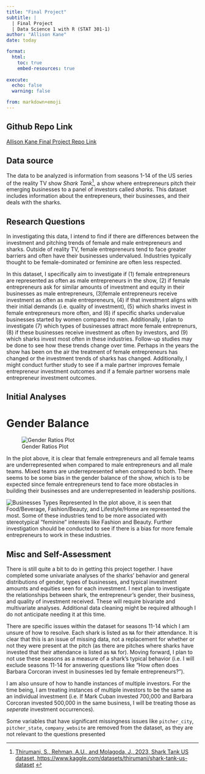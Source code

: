 ```yaml
---
title: "Final Project"
subtitle: |
  | Final Project 
  | Data Science 1 with R (STAT 301-1)
author: "Allison Kane"
date: today

format:
  html:
    toc: true
    embed-resources: true
    
execute:
  echo: false
  warning: false

from: markdown+emoji 
---
```


::: {.callout-tip icon=false}

## Github Repo Link

[Allison Kane Final Project Repo Link](https://github.com/stat301-1-2023-fall/final-project-1-akane2460.git)

:::

## Data source

The data to be analyzed is information from seasons 1-14 of the US series of the reality TV show *Shark Tank*^[ [Thirumani, S., Rehman, A.U., and Molagoda, J., 2023, Shark Tank US dataset, https://www.kaggle.com/datasets/thirumani/shark-tank-us-dataset](https://www.kaggle.com/datasets/thirumani/shark-tank-us-dataset) ], a show where entrepreneurs pitch their emerging businesses to a panel of investors called *sharks*. This dataset includes information about the entrepreneurs, their businesses, and their deals with the sharks. 

## Research Questions

In investigating this data, I intend to find if there are differences between the investment and pitching trends of female and male entrepreneurs and sharks. Outside of reality TV, female entrepreneurs tend to face greater barriers and often have their businesses undervalued. Industries typically thought to be female-dominated or feminine are often less respected. 

In this dataset, I specifically aim to investigate if (1) female entrepreneurs are represented as often as male entrepreneurs in the show, (2) if female entrepreneurs ask for similar amounts of investment and equity in their businesses as male entrepreneurs, (3)female entrepreneurs receive investment as often as male entrepreneurs, (4) if that investment aligns with their initial demands (i.e. quality of investment), (5) which sharks invest in female entrepreneurs more often, and (6) if specific sharks undervalue businesses started by women compared to men. Additionally, I plan to investigate (7) which types of businesses attract more female entreprenurs, (8) if these businesses receive investment as often by investors, and (9) which sharks invest most often in these industries. Follow-up studies may be done to see how these trends change over time. Perhaps in the years the show has been on the air the treatment of female entrepreneurs has changed or the investment trends of sharks has changed. Additionally, I might conduct further study to see if a male partner improves female entrepreneur investment outcomes and if a female partner worsens male entrepreneur investment outcomes.

## Initial Analyses

# Gender Balance

![Gender Ratios Plot](plots/gender_ratios_plot.png)

In the plot above, it is clear that female entrepreneurs and all female teams are underrepresented when compared to male entrepreneurs and all male teams. Mixed teams are underrepresented when compared to both. There seems to be some bias in the gender balance of the show, which is to be expected since female entrepreneurs tend to face more obstacles in building their businesses and are underrepresented in leadership positions. 

![Businesses Types Represented](plots/businesses_represented_plot.png)
In the plot above, it is seen that Food/Beverage, Fashion/Beauty, and Lifestyle/Home are represented the most. Some of these industries tend to be more associated with stereotypical "feminine" interests like Fashion and Beauty. Further investigation should be conducted to see if there is a bias for more female entrepreneurs to work in these industries. 



## Misc and Self-Assessment

There is still quite a bit to do in getting this project together. I have completed some univariate analyses of the sharks' behavior and general distributions of gender, types of businesses, and typical investment amounts and equities seen for each investment. I next plan to investigate the relationships between shark, the entrepreneur's gender, their business, and quality of investment received. These will require bivariate and multivariate analyses. Additional data cleaning might be required although I do not anticipate needing it at this time. 

There are specific issues within the dataset for seasons 11-14 which I am unsure of how to resolve. Each shark is listed as `NA` for their attendance. It is clear that this is an issue of missing data, not a replacement for whether or not they were present at the pitch (as there are pitches where sharks have invested that their attendance is listed as `NA` for). Moving forward, I plan to not use these seasons as a measure of a shark's typical behavior (i.e. I will exclude seasons 11-14 for answering questions like "How often does Barbara Corcoran invest in businesses led by female entrepreneurs?"). 

I am also unsure of how to handle instances of multiple investors. For the time being, I am treating instances of multiple investors to be the same as an individual investment (i.e. If Mark Cuban invested 700,000 and Barbara Corcoran invested 500,000 in the same business, I will be treating those as *seperate* investment occurrences).

Some variables that have significant missingness issues like `pitcher_city`, `pitcher_state`, `company_website` are removed from the dataset, as they are not relevant to the questions presented 
